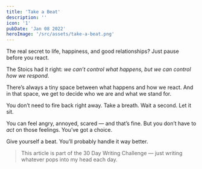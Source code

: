 ```yaml
---
title: 'Take a Beat'
description: ''
icon: '1'
pubDate: 'Jan 08 2022'
heroImage: '/src/assets/take-a-beat.png'
---
```


The real secret to life, happiness, and good relationships? Just pause before you react.

The Stoics had it right: *we can’t control what happens, but we can control how we respond*.

There’s always a tiny space between what happens and how we react. And in that space, we get to decide who we are and what we stand for.

You don’t need to fire back right away. Take a breath. Wait a second. Let it sit.

You can feel angry, annoyed, scared — and that’s fine. But you don’t have to *act* on those feelings. You’ve got a choice.

Give yourself a beat. You’ll probably handle it way better.

> This article is part of the 30 Day Writing Challenge — just writing whatever pops into my head each day.
